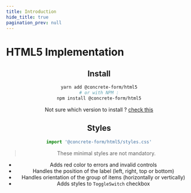 ```yaml
---
title: Introduction
hide_title: true
pagination_prev: null
---
```



# HTML5 Implementation

<Header />

## Install

```bash
yarn add @concrete-form/html5
# or with NPM :
npm install @concrete-form/html5
```

Not sure which version to install ? [check this](/docs/getting-started/install#choosing-the-right-version)

## Styles

```jsx
import '@concrete-form/html5/styles.css'
```
> These minimal styles are not mandatory.

- Adds red color to errors and invalid controls
- Handles the position of the label (left, right, top or bottom)
- Handles orientation of the group of items (horizontally or vertically)
- Adds styles to `ToggleSwitch` checkbox